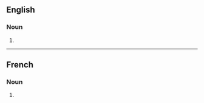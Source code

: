 {{also|afghans}}

==English==

===Noun===
{{head|en|noun form}}

# {{plural of|en|Afghan}}

----

==French==

===Noun===
{{head|fr|noun plural form|g=m}}

# {{plural of|fr|Afghan}}